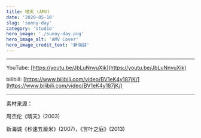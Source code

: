 ```yaml
---
title: 晴天 (AMV)
date: '2020-05-18'
slug: 'sunny-day'
category: 'studio'
hero_image: './sunny-day.png'
hero_image_alt: 'AMV Cover'
hero_image_credit_text: '新海誠'
---
```


---

YouTube: [https://youtu.be/JbLuNnvuXik](https://youtu.be/JbLuNnvuXik)

bilibili: [https://www.bilibili.com/video/BV1eK4y187jK/](https://www.bilibili.com/video/BV1eK4y187jK/)

---

素材来源：

周杰伦《晴天》(2003)

新海诚《秒速五厘米》(2007)，《言叶之庭》(2013)